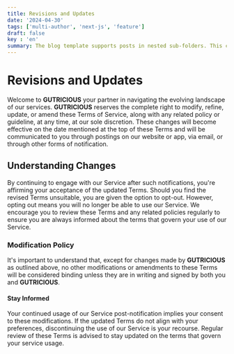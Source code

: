 ```yaml
---
title: Revisions and Updates  
date: '2024-04-30'
tags: ['multi-author', 'next-js', 'feature']
draft: false
key : 'en'
summary: The blog template supports posts in nested sub-folders. This can be used to group posts of similar content e.g. a multi-part course.
---
```



# Revisions and Updates

Welcome to **GUTRICIOUS** your partner in navigating the evolving landscape of our services. **GUTRICIOUS** reserves the complete right to modify, refine, update, or amend these Terms of Service, along with any related policy or guideline, at any time, at our sole discretion. These changes will become effective on the date mentioned at the top of these Terms and will be communicated to you through postings on our website or app, via email, or through other forms of notification.

## Understanding Changes

By continuing to engage with our Service after such notifications, you're affirming your acceptance of the updated Terms. Should you find the revised Terms unsuitable, you are given the option to opt-out. However, opting out means you will no longer be able to use our Service. We encourage you to review these Terms and any related policies regularly to ensure you are always informed about the terms that govern your use of our Service.

### **Modification Policy**

It's important to understand that, except for changes made by **GUTRICIOUS** as outlined above, no other modifications or amendments to these Terms will be considered binding unless they are in writing and signed by both you and **GUTRICIOUS**.

#### **Stay Informed**

Your continued usage of our Service post-notification implies your consent to these modifications. If the updated Terms do not align with your preferences, discontinuing the use of our Service is your recourse. Regular review of these Terms is advised to stay updated on the terms that govern your service usage.